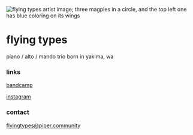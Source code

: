 
<div class="wrap">
<div class="background" />
<div class="content">

![flying types artist image; three magpies in a circle, and the top left one has blue coloring on its wings](/img/Flying-Types_Remembrance_Artist-Image.png)

# flying types

piano / alto / mando trio born in yakima, wa

### links

[bandcamp](https://flyingtypes.bandcamp.com)

[instagram](https://instagram.com/flyingtypes)

### contact

[flyingtypes@piper.community](mailto:flyingtypes@piper.community)

</div>
</div>